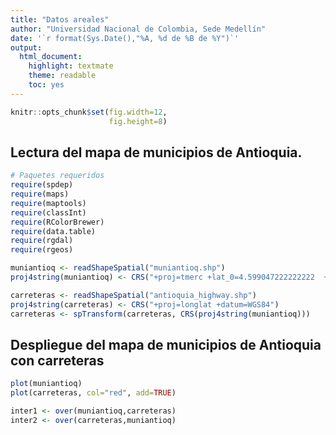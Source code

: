 ```yaml
---
title: "Datos areales"
author: "Universidad Nacional de Colombia, Sede Medellín"
date: '`r format(Sys.Date(),"%A, %d de %B de %Y")`'
output:
  html_document:
    highlight: textmate
    theme: readable
    toc: yes
---
```



```r
knitr::opts_chunk$set(fig.width=12, 
                      fig.height=8)
```

## Lectura del mapa de municipios de Antioquia.

```r
# Paquetes requeridos
require(spdep)
require(maps)
require(maptools)
require(classInt)
require(RColorBrewer)
require(data.table)
require(rgdal)
require(rgeos)
```

```r
muniantioq <- readShapeSpatial("muniantioq.shp")
proj4string(muniantioq) <- CRS("+proj=tmerc +lat_0=4.599047222222222  +lon_0=-74.08091666666667 +k=1 +x_0=1000000 +y_0=1000000 +ellps=intl +towgs84=307,304,-318,0,0,0,0 +units=m +no_defs")
```

```r
carreteras <- readShapeSpatial("antioquia_highway.shp")
proj4string(carreteras) <- CRS("+proj=longlat +datum=WGS84")
carreteras <- spTransform(carreteras, CRS(proj4string(muniantioq)))
```

## Despliegue del mapa de municipios de Antioquia con carreteras
```r
plot(muniantioq)
plot(carreteras, col="red", add=TRUE)
```

```r
inter1 <- over(muniantioq,carreteras)
inter2 <- over(carreteras,muniantioq)
```

